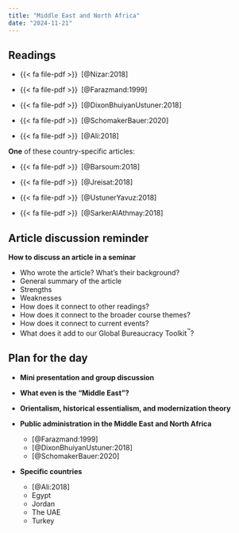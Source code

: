 ```yaml
---
title: "Middle East and North Africa"
date: "2024-11-21"
---
```


## Readings

- {{< fa file-pdf >}}&ensp;[@Nizar:2018]

- {{< fa file-pdf >}}&ensp;[@Farazmand:1999]

- {{< fa file-pdf >}}&ensp;[@DixonBhuiyanUstuner:2018]

- {{< fa file-pdf >}}&ensp;[@SchomakerBauer:2020]

- {{< fa file-pdf >}}&ensp;[@Ali:2018]


**One** of these country-specific articles:

- {{< fa file-pdf >}}&ensp;[@Barsoum:2018]

- {{< fa file-pdf >}}&ensp;[@Jreisat:2018]

- {{< fa file-pdf >}}&ensp;[@UstunerYavuz:2018]

- {{< fa file-pdf >}}&ensp;[@SarkerAlAthmay:2018]


::: {.content-hidden}

## Article discussion reminder

**How to discuss an article in a seminar**

- Who wrote the article? What’s their background?
- General summary of the article
- Strengths
- Weaknesses
- How does it connect to other readings?
- How does it connect to the broader course themes?
- How does it connect to current events?
- What does it add to our Global Bureaucracy Toolkit^™^?


## Plan for the day

- **Mini presentation and group discussion**

- **What even is the "Middle East"?**

- **Orientalism, historical essentialism, and modernization theory**

- **Public administration in the Middle East and North Africa**

  - [@Farazmand:1999]
  - [@DixonBhuiyanUstuner:2018]
  - [@SchomakerBauer:2020]

- **Specific countries**

  - [@Ali:2018]
  - Egypt
  - Jordan
  - The UAE
  - Turkey

:::
